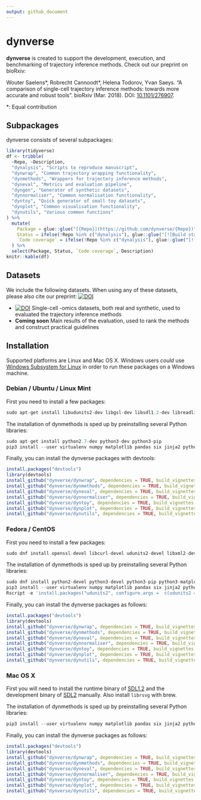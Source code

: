 ```yaml
---
output: github_document
---
```


<!-- README.md is generated from README.Rmd. Please edit that file -->

# dynverse

**dynverse** is created to support the development, execution, and benchmarking of trajectory inference methods. Check out our preprint on bioRxiv:

Wouter Saelens\*, Robrecht Cannoodt\*, Helena Todorov, Yvan Saeys. “A comparison of single-cell trajectory inference methods: towards more accurate and robust tools”. bioRxiv (Mar. 2018). DOI: [10.1101/276907](https://doi.org/10.1101/276907).
  
\*: Equal contribution

## Subpackages

dynverse consists of several subpackages:

```r
library(tidyverse)
df <- tribble(
  ~Repo, ~Description,
  "dynalysis", "Scripts to reproduce manuscript",
  "dynwrap", "Common trajectory wrapping functionality",
  "dynmethods", "Wrappers for trajectory inference methods",
  "dyneval", "Metrics and evaluation pipeline",
  "dyngen", "Generator of synthetic datasets",
  "dynnormaliser", "Common normalisation functionality",
  "dyntoy", "Quick generator of small toy datasets",
  "dynplot", "Common visualisation functionality",
  "dynutils", "Various common functions"
) %>% 
  mutate(
    Package = glue::glue("[{Repo}](https://github.com/dynverse/{Repo})"),
    Status = ifelse(!Repo %in% c("dynalysis"), glue::glue("[![Build status](https://travis-ci.org/dynverse/{Repo}.svg?branch=master)](https://travis-ci.org/dynverse/{Repo})"), "Coming soon"),
    `Code coverage` = ifelse(!Repo %in% c("dynalysis"), glue::glue("[![codecov](https://codecov.io/gh/dynverse/{Repo}/branch/master/graph/badge.svg)](https://codecov.io/gh/dynverse/{Repo})"), "")
  ) %>% 
  select(Package, Status, `Code coverage`, Description)
knitr::kable(df)

```

## Datasets

We include the following datasets. When using any of these datasets, please also cite our preprint: [![DOI](https://zenodo.org/badge/DOI/10.1101/276907.svg)](https://doi.org/10.1101/276907)

* [![DOI](https://zenodo.org/badge/DOI/10.5281/zenodo.1211533.svg)](https://doi.org/10.5281/zenodo.1211533) Single-cell -omics datasets, both real and synthetic, used to evaluated the trajectory inference methods
* **Coming soon** Main results of the evaluation, used to rank the methods and construct practical guidelines


## Installation
Supported platforms are Linux and Mac OS X. 
Windows users *could* use [Windows Subsystem for Linux](https://docs.microsoft.com/en-us/windows/wsl/install-win10) in order to run these packages on a Windows machine.

### Debian / Ubuntu / Linux Mint
First you need to install a few packages:
```r
sudo apt-get install libudunits2-dev libgsl-dev libsdl1.2-dev libreadline-dev imagemagick libfftw3-dev libudunits2-dev librsvg2-dev -y
```

The installation of dynmethods is sped up by preinstalling several Python libraries:
```r
sudo apt-get install python2.7-dev python3-dev python3-pip
pip3 install --user virtualenv numpy matplotlib pandas six jinja2 python-dateutil pytz pyparsing cycler tqdm python-igraph rpy2 Cython scipy statsmodels sklearn seaborn h5py anndata
```

Finally, you can install the dynverse packages with devtools:
```r
install.packages("devtools")
library(devtools)
install_github("dynverse/dynwrap", dependencies = TRUE, build_vignettes = TRUE)
install_github("dynverse/dynmethods", dependencies = TRUE, build_vignettes = TRUE)
install_github("dynverse/dyneval", dependencies = TRUE, build_vignettes = TRUE)
install_github("dynverse/dynnormaliser", dependencies = TRUE, build_vignettes = TRUE)
install_github("dynverse/dyntoy", dependencies = TRUE, build_vignettes = TRUE)
install_github("dynverse/dynplot", dependencies = TRUE, build_vignettes = TRUE)
install_github("dynverse/dynutils", dependencies = TRUE, build_vignettes = TRUE)
```

### Fedora / CentOS
First you need to install a few packages:
```r
sudo dnf install openssl-devel libcurl-devel udunits2-devel libxml2-devel gsl-devel SDL2-devel readline-devel ImageMagick-c++-devel SDL-devel openblas-devel lapack-devel librsvg2-devel
```

The installation of dynmethods is sped up by preinstalling several Python libraries:
```r
sudo dnf install python2-devel python3-devel python3-pip python3-matplotlib-tk
pip3 install --user virtualenv numpy matplotlib pandas six jinja2 python-dateutil pytz pyparsing cycler tqdm python-igraph rpy2 Cython scipy statsmodels sklearn seaborn h5py anndata
Rscript -e 'install.packages("udunits2", configure.args =  c(udunits2 = '--with-udunits2-include=/usr/include/udunits2'))'
```

Finally, you can install the dynverse packages as follows:
```r
install.packages("devtools")
library(devtools)
install_github("dynverse/dynwrap", dependencies = TRUE, build_vignettes = TRUE)
install_github("dynverse/dynmethods", dependencies = TRUE, build_vignettes = TRUE)
install_github("dynverse/dyneval", dependencies = TRUE, build_vignettes = TRUE)
install_github("dynverse/dynnormaliser", dependencies = TRUE, build_vignettes = TRUE)
install_github("dynverse/dyntoy", dependencies = TRUE, build_vignettes = TRUE)
install_github("dynverse/dynplot", dependencies = TRUE, build_vignettes = TRUE)
install_github("dynverse/dynutils", dependencies = TRUE, build_vignettes = TRUE)
```


### Mac OS X
First you will need to install the runtime binary of [SDL1.2](https://www.libsdl.org/download-1.2.php) and the development binary of [SDL2](https://www.libsdl.org/download-2.0.php) manually. Also install `librsvg` with brew.

The installation of dynmethods is sped up by preinstalling several Python libraries:
```r
pip3 install --user virtualenv numpy matplotlib pandas six jinja2 python-dateutil pytz pyparsing cycler tqdm python-igraph rpy2 Cython scipy statsmodels sklearn seaborn h5py anndata
```

Finally, you can install the dynverse packages as follows:
```r
install.packages("devtools")
library(devtools)
install_github("dynverse/dynwrap", dependencies = TRUE, build_vignettes = TRUE)
install_github("dynverse/dynmethods", dependencies = TRUE, build_vignettes = TRUE)
install_github("dynverse/dyneval", dependencies = TRUE, build_vignettes = TRUE)
install_github("dynverse/dynnormaliser", dependencies = TRUE, build_vignettes = TRUE)
install_github("dynverse/dyntoy", dependencies = TRUE, build_vignettes = TRUE)
install_github("dynverse/dynplot", dependencies = TRUE, build_vignettes = TRUE)
install_github("dynverse/dynutils", dependencies = TRUE, build_vignettes = TRUE)
```
